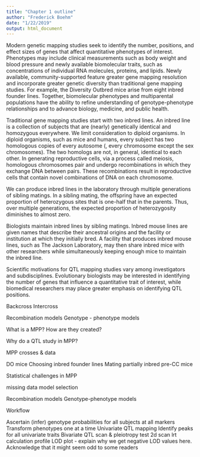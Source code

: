 ```yaml
---
title: "Chapter 1 outline"
author: "Frederick Boehm"
date: "1/22/2019"
output: html_document
---
```


\subsection{Overview}

Modern genetic mapping studies seek to identify the number, positions, and effect sizes of genes that affect quantitative phenotypes of interest. Phenotypes may include clinical measurements such as body weight and blood pressure and newly available biomolecular traits, such as concentrations of individual RNA molecules, proteins, and lipids. Newly available, community-supported \emph{multiparental populations} feature greater gene mapping resolution and incorporate greater genetic diversity than traditional gene mapping studies. For example, the Diversity Outbred mice arise from eight inbred founder lines. Together, biomolecular phenotypes and multiparental populations have the ability to refine understanding of genotype-phenotype relationships and to advance biology, medicine, and public health.



\subsection{Traditional QTL study designs}

Traditional gene mapping studies start with two inbred lines. An inbred line is a collection of subjects that are (nearly) genetically identical and homozygous everywhere. We limit consideration to diploid organisms. In diploid organisms, such as mice and humans, every subject has two homologous copies of every autosome (\emph{i.e.}, every chromosome except the sex chromosomes). The two homologs are not, in general, identical to each other. In generating reproductive cells, via a process called meiosis, homologous chromosomes pair and undergo recombinations in which they exchange DNA between pairs. These recombinations result in reproductive cells that contain novel combinations of DNA on each chromosome. 

We can produce inbred lines in the laboratory through multiple generations of sibling matings. In a sibling mating, the offspring have an expected proportion of heterozygous sites that is one-half that in the parents. Thus, over multiple generations, the expected proportion of heterozygosity diminishes to almost zero.

Biologists maintain inbred lines by sibling matings. Inbred mouse lines are given names that describe their ancestral origins and the facility or institution at which they initially bred. A facility that produces inbred mouse lines, such as The Jackson Laboratory, may then share inbred mice with other researchers while simultaneously keeping enough mice to maintain the inbred line.








\subsection{Why do a QTL study?}

Scientific motivations for QTL mapping studies vary among investigators and subdisciplines. Evolutionary biologists may be interested in identifying the number of genes that influence a quantitative trait of interest, while biomedical researchers may place greater emphasis on identifying QTL positions. 



\subsection{2-parent crosses \& data}

  Backcross
  Intercross

\subsection{Statistical problems (challenges?)}

  Recombination models
  Genotype - phenotype models

What is a MPP? How are they created? 

Why do a QTL study in MPP?

MPP crosses & data

  DO mice
  Choosing inbred founder lines
  Mating partially inbred pre-CC mice
  
Statistical challenges in MPP
  
  missing data
  model selection
  
  Recombination models
  Genotype-phenotype models









  
Workflow

  Ascertain (infer) genotype probabilities for all subjects at all markers
  Transform phenotypes one at a time
  Univariate QTL mapping
    Identify peaks for all univariate traits
  Bivariate QTL scan & pleiotropy test
    2d scan
    lrt calculation
    profile LOD plot - explain why we get negative LOD values here. Acknowledge that it might seem odd to some readers
    
    
  
  
  

